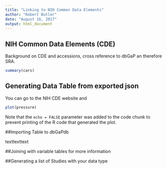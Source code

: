 ```yaml
---
title: "Linking to NIH Common Data Elements"
author: "Robert Butler"
date: "August 16, 2017"
output: html_document
---
```


## NIH Common Data Elements (CDE)

Background on CDE and accessions, cross reference to dbGaP an therefore SRA.

```r
summary(cars)
```

## Generating Data Table from exported json  
You can go to the NIH CDE website and

```r
plot(pressure)
```

Note that the `echo = FALSE` parameter was added to the code chunk to prevent printing of the R code that generated the plot.

##Importing Table to dbGaPdb

texttexttext

##Joining with variable tables for more information

##Generating a list of Studies with your data type
